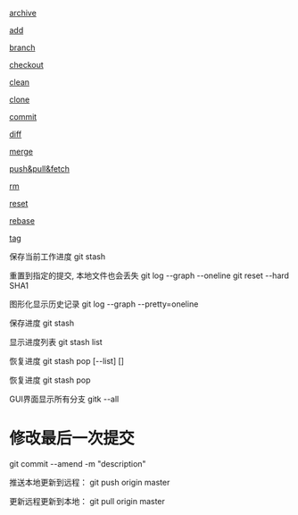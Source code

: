 [[archive]]

[[add]]

[[branch]]

[[checkout]]

[[clean]]

[[clone]]

[[commit]]

[[diff]]

[[merge]]

[[push&pull&fetch]]

[[rm]]

[[reset]]

[[rebase]]

[[tag]]

保存当前工作进度
git stash

重置到指定的提交, 本地文件也会丢失
git log --graph --oneline
git reset --hard SHA1


图形化显示历史记录
git log --graph --pretty=oneline

保存进度
git stash

显示进度列表
git stash list

恢复进度
git stash pop  [--list] [<stash>]

恢复进度
git stash pop


GUI界面显示所有分支
gitk --all

= 修改最后一次提交 =
git commit --amend -m "description"

推送本地更新到远程：
git push origin master

更新远程更新到本地：
git pull origin master

